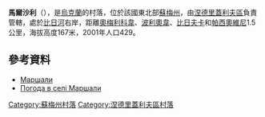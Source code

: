 {{coord|50|58|22|N|33|45|19|E|scale:100000_region:UA|display=title}}

'''馬爾沙利'''（{{lang-uk|Маршали}}），是[[烏克蘭|烏克蘭]]的村落，位於該國東北部[[蘇梅州|蘇梅州]]，由[[涅德里蓋利夫區|涅德里蓋利夫區]]負責管轄，處於[[比日河|比日河]]右岸，距離[[奧梅利科韋_(涅德里蓋利夫區)|奧梅利科韋]]、[[波利奧韋_(涅德里蓋利夫區)|波利奧韋]]、[[比日夫卡|比日夫卡]]和[[帕西奧維尼|帕西奧維尼]]1.5公里，海拔高度167米，2001年人口429。

==參考資料==
* [http://w1.c1.rada.gov.ua/pls/z7502/A005?rdat1=02.02.2010&rf7571=29608 Маршали]{{dead link|date=2018年5月 |bot=InternetArchiveBot |fix-attempted=yes }}
* [http://weather.in.ua/ua/symskaja/15190 Погода в селі Маршали]

{{DEFAULTSORT:Маршали}}
[[Category:蘇梅州村落|Category:蘇梅州村落]]
[[Category:涅德里蓋利夫區村落|Category:涅德里蓋利夫區村落]]


{{Sumy-geo-stub}}